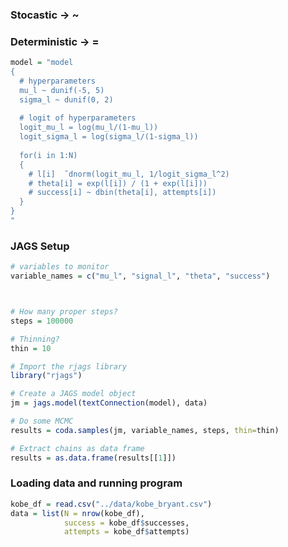 
### Stocastic -> ~
### Deterministic -> =

```r
model = "model
{
  # hyperparameters
  mu_l ~ dunif(-5, 5)
  sigma_l ~ dunif(0, 2)
  
  # logit of hyperparameters
  logit_mu_l = log(mu_l/(1-mu_l))
  logit_sigma_l = log(sigma_l/(1-sigma_l))
  
  for(i in 1:N)
  {
    # l[i]  ̃ dnorm(logit_mu_l, 1/logit_sigma_l^2)
    # theta[i] = exp(l[i]) / (1 + exp(l[i]))
    # success[i] ~ dbin(theta[i], attempts[i])
  }
}
"
```

### JAGS Setup

```r
# variables to monitor
variable_names = c("mu_l", "signal_l", "theta", "success")



# How many proper steps?
steps = 100000

# Thinning?
thin = 10

# Import the rjags library
library("rjags")

# Create a JAGS model object
jm = jags.model(textConnection(model), data)

# Do some MCMC
results = coda.samples(jm, variable_names, steps, thin=thin)

# Extract chains as data frame
results = as.data.frame(results[[1]])
```

### Loading data and running program

```r
kobe_df = read.csv("../data/kobe_bryant.csv")
data = list(N = nrow(kobe_df),
            success = kobe_df$successes,
            attempts = kobe_df$attempts)
```


